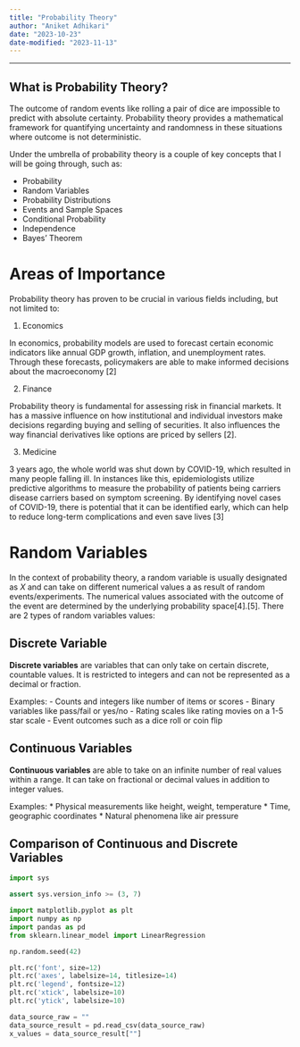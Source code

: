 ```yaml
---
title: "Probability Theory"
author: "Aniket Adhikari"
date: "2023-10-23"
date-modified: "2023-11-13"
---
```

---
## What is Probability Theory?
The outcome of random events like rolling a pair of dice are impossible to predict with absolute certainty. Probability theory provides a mathematical framework for quantifying uncertainty and randomness in these situations where outcome is not deterministic. 

Under the umbrella of probability theory is a couple of key concepts that I will be going through, such as:

-   Probability
-   Random Variables
-   Probability Distributions 
-   Events and Sample Spaces 
-   Conditional Probability 
-   Independence
-   Bayes' Theorem

# Areas of Importance

Probability theory has proven to be crucial in various fields including, but not limited to: 

1. Economics

In economics, probability models are used to forecast certain economic indicators like annual GDP growth, inflation, and unemployment rates. Through these forecasts, policymakers are able to make informed decisions about the macroeconomy [2]

2. Finance 

Probability theory is fundamental for assessing risk in financial markets. It has a massive influence on how institutional and individual investors make decisions regarding buying and selling of securities. It also influences the way financial derivatives like options are priced by sellers [2].

3. Medicine

3 years ago, the whole world was shut down by COVID-19, which resulted in many people falling ill. In instances like this, epidemiologists utilize predictive algorithms to measure the probability of patients being carriers disease carriers based on symptom screening. By identifying novel cases of COVID-19, there is potential that it can be identified early, which can help to reduce long-term complications and even save lives [3]

# Random Variables 
In the context of probability theory, a random variable is usually designated as $X$ and can take on different numerical values a as result of random events/experiments. The numerical values associated with the outcome of the event are determined by the underlying probability space[4].[5]. There are 2 types of random variables values: 

## Discrete Variable
**Discrete variables** are variables that can only take on certain discrete, countable values. It is restricted to integers and can not be represented as a decimal or fraction. 

Examples:
- Counts and integers like number of items or scores
- Binary variables like pass/fail or yes/no 
- Rating scales like rating movies on a 1-5 star scale
- Event outcomes such as a dice roll or coin flip

## Continuous Variables
**Continuous variables** are able to take on an infinite number of real values within a range. It can take on fractional or decimal values in addition to integer values.

Examples: 
* Physical measurements like height, weight, temperature
* Time, geographic coordinates
* Natural phenomena like air pressure 

## Comparison of Continuous and Discrete Variables
```python
import sys

assert sys.version_info >= (3, 7)
```

```python
import matplotlib.pyplot as plt
import numpy as np
import pandas as pd
from sklearn.linear_model import LinearRegression

np.random.seed(42)

plt.rc('font', size=12)
plt.rc('axes', labelsize=14, titlesize=14)
plt.rc('legend', fontsize=12)
plt.rc('xtick', labelsize=10)
plt.rc('ytick', labelsize=10)
```


```python
data_source_raw = ""
data_source_result = pd.read_csv(data_source_raw)
x_values = data_source_result[""]
```


```python

```